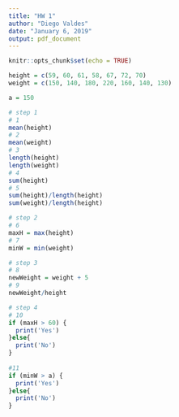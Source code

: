 ```yaml
---
title: "HW 1"
author: "Diego Valdes"
date: "January 6, 2019"
output: pdf_document
---
```


```r
knitr::opts_chunk$set(echo = TRUE)
```


```r
height = c(59, 60, 61, 58, 67, 72, 70)
weight = c(150, 140, 180, 220, 160, 140, 130)

a = 150

# step 1
# 1
mean(height)
# 2
mean(weight)
# 3
length(height)
length(weight)
# 4
sum(height)
# 5
sum(height)/length(height)
sum(weight)/length(height)

# step 2
# 6
maxH = max(height)
# 7
minW = min(weight)

# step 3
# 8
newWeight = weight + 5
# 9
newWeight/height

# step 4
# 10
if (maxH > 60) {
  print('Yes')
}else{
  print('No')
}
  
#11
if (minW > a) {
  print('Yes')
}else{
  print('No')
}

```
